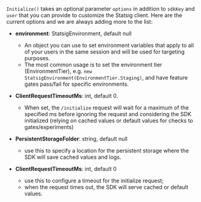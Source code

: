 `Initialize()` takes an optional parameter `options` in addition to `sdkKey` and `user` that you can provide to customize the Statsig client. Here are the current options and we are always adding more to the list:

- **environment**: StatsigEnvironment, default null
  - An object you can use to set environment variables that apply to all of your users in the same session and will be used for targeting purposes.
  - The most common usage is to set the environment tier (EnvironmentTier), e.g. `new StatsigEnvironment(EnvironmentTier.Staging)`, and have feature gates pass/fail for specific environments.
- **ClientRequestTimeoutMs**: int, default 0.

  - When set, the `/initialize` request will wait for a maximum of the specified ms before ignoring the request and considering the SDK initialized (relying on cached values or default values for checks to gates/experiments)

- **PersistentStorageFolder**: string, default null

  - use this to specify a location for the persistent storage where the SDK will save cached values and logs.

- **ClientRequestTimeoutMs**: int, default 0
  - use this to configure a timeout for the initialize request;
  - when the request times out, the SDK will serve cached or default values.

